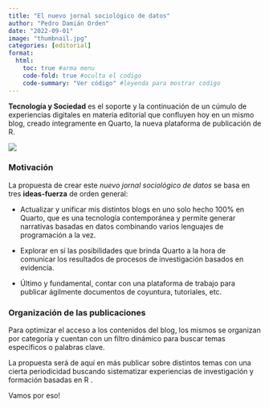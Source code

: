 ```yaml
---
title: "El nuevo jornal sociológico de datos"
author: "Pedro Damián Orden"
date: "2022-09-01"
image: "thumbnail.jpg"
categories: [editorial]
format: 
  html:
    toc: true #arma menu
    code-fold: true #oculta el codigo
    code-summary: "Ver código" #leyenda para mostrar codigo
---
```


**Tecnología y Sociedad** es el soporte y la continuación de un cúmulo de experiencias digitales en materia editorial que confluyen hoy en un mismo blog, creado íntegramente en Quarto, la nueva plataforma de publicación de R.

![](thumbnail.jpg)

### Motivación

La propuesta de crear este *nuevo jornal sociológico de datos* se basa en tres **ideas-fuerza** de orden general:

-   Actualizar y unificar mis distintos blogs en uno solo hecho 100% en Quarto, que es una tecnología contemporánea y permite generar narrativas basadas en datos combinando varios lenguajes de programación a la vez.

-   Explorar en sí las posibilidades que brinda Quarto a la hora de comunicar los resultados de procesos de investigación basados en evidencia.

-   Último y fundamental, contar con una plataforma de trabajo para publicar ágilmente documentos de coyuntura, tutoriales, etc.

### Organización de las publicaciones

Para optimizar el acceso a los contenidos del blog, los mismos se organizan por categoría y cuentan con un filtro dinámico para buscar temas específicos o palabras clave.

La propuesta será de aquí en más publicar sobre distintos temas con una cierta periodicidad buscando sistematizar experiencias de investigación y formación basadas en R .

Vamos por eso!
